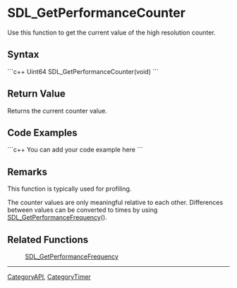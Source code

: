 
= SDL_GetPerformanceCounter =
Use this function to get the current value of the high resolution counter.


== Syntax ==
```c++
Uint64 SDL_GetPerformanceCounter(void)
```

== Return Value ==
Returns the current counter value.

== Code Examples ==
```c++
You can add your code example here
```

== Remarks ==
This function is typically used for profiling.  

The counter values are only meaningful relative to each other.  Differences between values can be converted to times by using [[SDL_GetPerformanceFrequency]]().

== Related Functions ==
:[[SDL_GetPerformanceFrequency]]

----
[[CategoryAPI]], [[CategoryTimer]]
